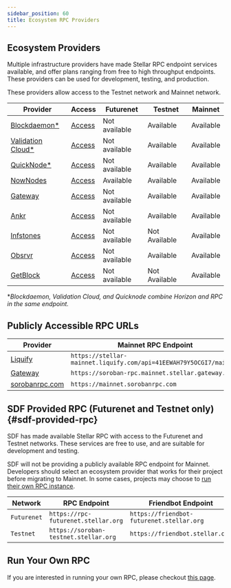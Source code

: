 ```yaml
---
sidebar_position: 60
title: Ecosystem RPC Providers
---
```


## Ecosystem Providers

Multiple infrastructure providers have made Stellar RPC endpoint services available, and offer plans ranging from free to high throughput endpoints. These providers can be used for development, testing, and production.

These providers allow access to the Testnet network and Mainnet network.

| Provider | Access | Futurenet | Testnet | Mainnet |
| --- | --- | --- | --- | --- |
| [Blockdaemon\*](https://docs.blockdaemon.com/reference/how-to-access-soroban-api) | [Access](https://www.blockdaemon.com/apply/soroban) | Not available | Available | Available |
| [Validation Cloud\*](https://validationcloud.io/) | [Access](https://app.validationcloud.io/) | Not available | Available | Available |
| [QuickNode\*](https://www.quicknode.com/docs/stellar) | [Access](https://www.quicknode.com/chains/stellar) | Not available | Available | Available |
| [NowNodes](https://nownodes.io/nodes/stellar-xlm) | [Access](https://nownodes.io/nodes/stellar-xlm) | Available | Available | Available |
| [Gateway](https://gateway.fm/) | [Access](https://gateway.fm/public-rpc/) | Not available | Available | Available |
| [Ankr](https://www.ankr.com/rpc/advanced-api/) | [Access](https://www.ankr.com/rpc/advanced-api/) | Not available | Available | Available |
| [Infstones](https://infstones.com/) | [Access](https://cloud.infstones.com/login) | Not available | Not Available | Available |
| [Obsrvr](https://www.withObsrvr.com/) | [Access](https://console.withobsrvr.com/) | Not available | Available | Available |
| [GetBlock](https://getblock.io/nodes/xlm/) | [Access](https://getblock.io/nodes/xlm/) | Not available | Not Available | Available |

\*_Blockdaemon, Validation Cloud, and Quicknode combine Horizon and RPC in the same endpoint._

## Publicly Accessible RPC URLs

| Provider | Mainnet RPC Endpoint | Testnet RPC Endpoint | Futurenet RPC Endpoint |
| --- | --- | --- | --- |
| [Liquify](https://www.liquify.io/) | `https://stellar-mainnet.liquify.com/api=41EEWAH79Y5OCGI7/mainnet` | `https://stellar.liquify.com/api=41EEWAH79Y5OCGI7/testnet` | `https://stellar.liquify.com/api=41EEWAH79Y5OCGI7/futurenet` |
| [Gateway](https://gateway.fm/) | `https://soroban-rpc.mainnet.stellar.gateway.fm` | `https://soroban-rpc.testnet.stellar.gateway.fm` | N/A |
| [sorobanrpc.com](https://sorobanrpc.com/) | `https://mainnet.sorobanrpc.com` | N/A | N/A |

## SDF Provided RPC (Futurenet and Testnet only) {#sdf-provided-rpc}

SDF has made available Stellar RPC with access to the Futurenet and Testnet networks. These services are free to use, and are suitable for development and testing.

SDF will not be providing a publicly available RPC endpoint for Mainnet. Developers should select an ecosystem provider that works for their project before migrating to Mainnet. In some cases, projects may choose to [run their own RPC instance](./admin-guide.mdx).

| Network | RPC Endpoint | Friendbot Endpoint | Provider |
| --- | --- | --- | --- |
| `Futurenet` | `https://rpc-futurenet.stellar.org` | `https://friendbot-futurenet.stellar.org` | [SDF](http://www.stellar.org) |
| `Testnet` | `https://soroban-testnet.stellar.org` | `https://friendbot.stellar.org` | [SDF](http://www.stellar.org) |

## Run Your Own RPC

If you are interested in running your own RPC, please checkout [this page](./admin-guide.mdx).
